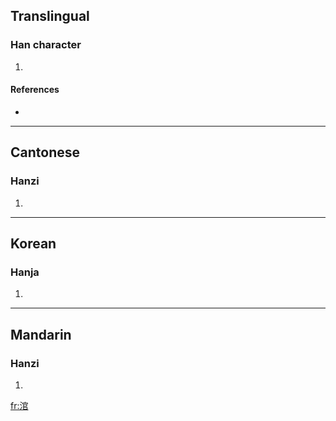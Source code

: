==Translingual==

===Han character===
{{Han char|rn=85|rad=水|as=08|sn=11|four=3017<sub>7</sub>|canj=水十口口 (EJRR)}}

# {{defn|Han|sort=水08}}

====References====
* {{Han ref|kx=0627.330|dkj=17577|dj=1029.200|hdz=31662.010|uh=6DAB|ud=28075|bh=D5E1|bd=54753}}

----

==Cantonese==

===Hanzi===
{{yue-hanzi|jyut=|y=gun3}}

# {{defn|Cantonese|sort=水08}}

----

==Korean==

===Hanja===
{{ko-hanja|hangeul=관|eumhun=|rv=gwan|mr=kwan|y=kwan}}

# {{defn|Korean|sort=水08}}

----

==Mandarin==

===Hanzi===
{{cmn-hanzi|pin=[[guàn]] ([[guan4]]), [[shuā]] ([[shua1]])|wg=kuan<sup>4</sup>, shua<sup>1</sup>}}

# {{defn|Mandarin|sort=水08}}

[[fr:涫]]